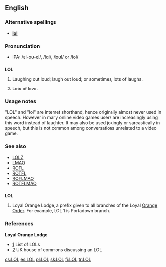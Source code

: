 {{see|lol}}
==English==

===Alternative spellings===
*'''[[lol]]'''

===Pronunciation===
* IPA: /ɛl-oʊ-ɛl/, /lɑl/, /loʊl/ or /lol/

==={{abbreviation}}===
{{wikipedia}}
'''LOL'''

# {{cattag|internet|internet slang}} Laughing out loud; laugh out loud; or sometimes, lots of laughs.
# {{dated}} Lots of love.

===Usage notes===
"LOL" and "lol" are internet shorthand, hence originally almost never used in speech.  However in many online video games users are increasingly using this word instead of laughter.  It may also be used jokingly or sarcastically in speech, but this is not common among conversations unrelated to a video game.

===See also===
*[[LOLZ]]
*[[LMAO]]
*[[ROFL]]
*[[ROTFL]]
*[[ROFLMAO]]
*[[ROTFLMAO]]

==={{initialism}}===
'''LOL'''

# {{cattag|USA|British commonwealth|Ireland}} Loyal Orange Lodge, a prefix given to all branches of the Loyal [[Orange Order]]. For example, LOL 1 is Portadown branch.

===References===
'''Loyal Orange Lodge'''
*[http://www.newtownardsorange.org.uk/twelfth2002.htm] List of LOLs
*[http://www.publications.parliament.uk/pa/cm200304/cmhansrd/vo041118/text/41118w21.htm] UK house of commons discussing an LOL

[[cs:LOL]]
[[es:LOL]]
[[pl:LOL]]
[[sk:LOL]]
[[fi:LOL]]
[[tr:LOL]]